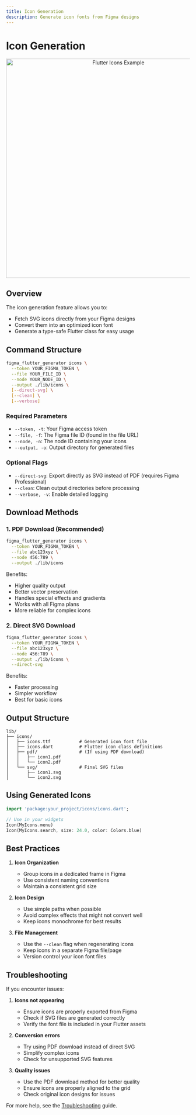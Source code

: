 ```yaml
---
title: Icon Generation
description: Generate icon fonts from Figma designs
---
```


# Icon Generation

<div align="center">
  <img src="https://raw.githubusercontent.com/Shopbox-Aps/figma_flutter_generator/refactor/assets/screenshots/flutter_icons_example.png" alt="Flutter Icons Example" width="600"/>
</div>

## Overview

The icon generation feature allows you to:
- Fetch SVG icons directly from your Figma designs
- Convert them into an optimized icon font
- Generate a type-safe Flutter class for easy usage

## Command Structure

```bash
figma_flutter_generator icons \
  --token YOUR_FIGMA_TOKEN \
  --file YOUR_FILE_ID \
  --node YOUR_NODE_ID \
  --output ./lib/icons \
  [--direct-svg] \
  [--clean] \
  [--verbose]
```

### Required Parameters

- `--token, -t`: Your Figma access token
- `--file, -f`: The Figma file ID (found in the file URL)
- `--node, -n`: The node ID containing your icons
- `--output, -o`: Output directory for generated files

### Optional Flags

- `--direct-svg`: Export directly as SVG instead of PDF (requires Figma Professional)
- `--clean`: Clean output directories before processing
- `--verbose, -v`: Enable detailed logging

## Download Methods

### 1. PDF Download (Recommended)
```bash
figma_flutter_generator icons \
  --token YOUR_FIGMA_TOKEN \
  --file abc123xyz \
  --node 456:789 \
  --output ./lib/icons
```

Benefits:
- Higher quality output
- Better vector preservation
- Handles special effects and gradients
- Works with all Figma plans
- More reliable for complex icons

### 2. Direct SVG Download
```bash
figma_flutter_generator icons \
  --token YOUR_FIGMA_TOKEN \
  --file abc123xyz \
  --node 456:789 \
  --output ./lib/icons \
  --direct-svg
```

Benefits:
- Faster processing
- Simpler workflow
- Best for basic icons

## Output Structure

```
lib/
├── icons/
│   ├── icons.ttf           # Generated icon font file
│   ├── icons.dart          # Flutter icon class definitions
│   ├── pdf/                # (If using PDF download)
│   │   ├── icon1.pdf
│   │   └── icon2.pdf
│   └── svg/                # Final SVG files
│       ├── icon1.svg
│       └── icon2.svg
```

## Using Generated Icons

```dart
import 'package:your_project/icons/icons.dart';

// Use in your widgets
Icon(MyIcons.menu)
Icon(MyIcons.search, size: 24.0, color: Colors.blue)
```

## Best Practices

1. **Icon Organization**
   - Group icons in a dedicated frame in Figma
   - Use consistent naming conventions
   - Maintain a consistent grid size

2. **Icon Design**
   - Use simple paths when possible
   - Avoid complex effects that might not convert well
   - Keep icons monochrome for best results

3. **File Management**
   - Use the `--clean` flag when regenerating icons
   - Keep icons in a separate Figma file/page
   - Version control your icon font files

## Troubleshooting

If you encounter issues:

1. **Icons not appearing**
   - Ensure icons are properly exported from Figma
   - Check if SVG files are generated correctly
   - Verify the font file is included in your Flutter assets

2. **Conversion errors**
   - Try using PDF download instead of direct SVG
   - Simplify complex icons
   - Check for unsupported SVG features

3. **Quality issues**
   - Use the PDF download method for better quality
   - Ensure icons are properly aligned to the grid
   - Check original icon designs for issues

For more help, see the [Troubleshooting](/troubleshooting) guide. 